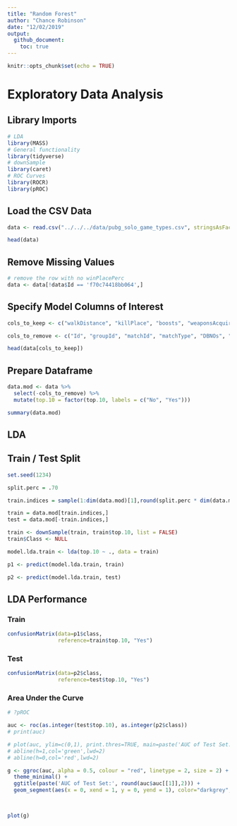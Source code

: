 ```yaml
---
title: "Random Forest"
author: "Chance Robinson"
date: "12/02/2019"
output: 
  github_document:
    toc: true
---
```


```r
knitr::opts_chunk$set(echo = TRUE)
```

# Exploratory Data Analysis

## Library Imports


```r
# LDA
library(MASS)
# General functionality
library(tidyverse)
# downSample
library(caret)
# ROC Curves
library(ROCR)
library(pROC)

```



## Load the CSV Data

```r
data <- read.csv("../../../data/pubg_solo_game_types.csv", stringsAsFactors=FALSE)

```


```r
head(data)
```

## Remove Missing Values

```r

# remove the row with no winPlacePerc   
data <- data[!data$Id == 'f70c74418bb064',]

```


## Specify Model Columns of Interest

```r
cols_to_keep <- c("walkDistance", "killPlace", "boosts", "weaponsAcquired", "damageDealt", "heals", "kills", "top.10")

cols_to_remove <- c("Id", "groupId", "matchId", "matchType", "DBNOs", "revives", "winPlacePerc")

head(data[cols_to_keep])


```


## Prepare Dataframe

```r

data.mod <- data %>%
  select(-cols_to_remove) %>%
  mutate(top.10 = factor(top.10, labels = c("No", "Yes"))) 

summary(data.mod)

```


## LDA

## Train / Test Split


```r

set.seed(1234)

split.perc = .70

train.indices = sample(1:dim(data.mod)[1],round(split.perc * dim(data.mod)[1]))

train = data.mod[train.indices,]
test = data.mod[-train.indices,]

train <- downSample(train, train$top.10, list = FALSE)
train$Class <- NULL

model.lda.train <- lda(top.10 ~ ., data = train)

p1 <- predict(model.lda.train, train)

p2 <- predict(model.lda.train, test)

```

## LDA Performance 

### Train

```r

confusionMatrix(data=p1$class,
                reference=train$top.10, "Yes")
```

### Test

```r


confusionMatrix(data=p2$class,
                reference=test$top.10, "Yes")

```


### Area Under the Curve

```r

# ?pROC

auc <- roc(as.integer(test$top.10), as.integer(p2$class))
# print(auc)

# plot(auc, ylim=c(0,1), print.thres=TRUE, main=paste('AUC of Test Set:', round(auc$auc[[1]],2)))
# abline(h=1,col='green',lwd=2)
# abline(h=0,col='red',lwd=2)

g <- ggroc(auc, alpha = 0.5, colour = "red", linetype = 2, size = 2) +
  theme_minimal() + 
  ggtitle(paste('AUC of Test Set:', round(auc$auc[[1]],2))) + 
  geom_segment(aes(x = 0, xend = 1, y = 0, yend = 1), color="darkgrey", linetype="dashed")
  


plot(g)





```


